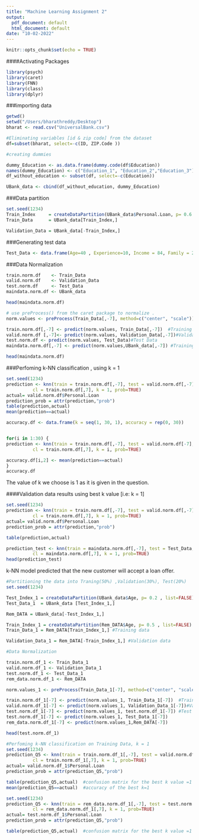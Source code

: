 ```yaml
---
title: "Machine Learning Assignment 2"
output:
  pdf_document: default
  html_document: default
date: "10-02-2022"
---
```


```r
knitr::opts_chunk$set(echo = TRUE)
```


####Activating Packages
```r

library(psych) 
library(caret)  
library(FNN)    
library(class)
library(dplyr)
```

###importing data
```r
getwd()
setwd("/Users/bharathreddy/Desktop")
bharat <- read.csv("UniversalBank.csv")
```

```r
#Eliminating variables [id & zip code] from the dataset
df=subset(bharat, select=-c(ID, ZIP.Code ))
```

```r
#creating dummies

dummy_Education <- as.data.frame(dummy.code(df$Education))
names(dummy_Education) <- c("Education_1", "Education_2","Education_3") 
df_without_education <- subset(df, select=-c(Education))                

UBank_data <- cbind(df_without_education, dummy_Education)             
```

###Data partition 
```r
set.seed(1234)
Train_Index     = createDataPartition(UBank_data$Personal.Loan, p= 0.6 , list=FALSE)
Train_Data      = UBank_data[Train_Index,]

Validation_Data = UBank_data[-Train_Index,] 
```

###Generating test data
```r
Test_Data <- data.frame(Age=40 , Experience=10, Income = 84, Family = 2, CCAvg = 2, Education_1 = 0, Education_2 = 1, Education_3 = 0, Mortgage = 0, Securities.Account = 0, CD.Account = 0, Online = 1,  CreditCard = 1, stringsAsFactors = FALSE)
```

###Data Normalization
```r
train.norm.df    <- Train_Data
valid.norm.df    <- Validation_Data
test.norm.df     <- Test_Data
maindata.norm.df <- UBank_data

head(maindata.norm.df)

# use preProcess() from the caret package to normalize .
norm.values <- preProcess(Train_Data[,-7], method=c("center", "scale"))

train.norm.df[,-7] <- predict(norm.values, Train_Data[,-7])  #Training Data
valid.norm.df [,-7]<- predict(norm.values, Validation_Data[,-7])#Validation Data
test.norm.df <- predict(norm.values, Test_Data)#Test Data
maindata.norm.df[,-7] <- predict(norm.values,UBank_data[,-7]) #Training + Validation data

head(maindata.norm.df)
```

###Perfoming k-NN classification , using k = 1
```r
set.seed(1234)
prediction <- knn(train = train.norm.df[,-7], test = valid.norm.df[,-7], 
          cl = train.norm.df[,7], k = 1, prob=TRUE) 
actual= valid.norm.df$Personal.Loan
prediction_prob = attr(prediction,"prob")
table(prediction,actual)  
mean(prediction==actual)  
```

```r
accuracy.df <- data.frame(k = seq(1, 30, 1), accuracy = rep(0, 30))


for(i in 1:30) {
prediction <- knn(train = train.norm.df[,-7], test = valid.norm.df[-7], 
          cl = train.norm.df[,7], k = i, prob=TRUE) 

accuracy.df[i,2] <- mean(prediction==actual)
}
accuracy.df  

```
The value of k we choose is 1 as it is given in the question.

####Validation data results using best k value [i.e: k = 1]
```r
set.seed(1234)
prediction <- knn(train = train.norm.df[,-7], test = valid.norm.df[,-7], 
          cl = train.norm.df[,7], k = 1, prob=TRUE) 
actual= valid.norm.df$Personal.Loan
prediction_prob = attr(prediction,"prob")

table(prediction,actual)  

```


```r
prediction_test <- knn(train = maindata.norm.df[,-7], test = Test_Data, 
          cl = maindata.norm.df[,7], k = 1, prob=TRUE) 
head(prediction_test)
```
k-NN model predicted that the new customer will accept a loan offer.
 

```r
#Partitioning the data into Traning(50%) ,Validation(30%), Test(20%)
set.seed(1234)

Test_Index_1 = createDataPartition(UBank_data$Age, p= 0.2 , list=FALSE) 
Test_Data_1  = UBank_data [Test_Index_1,]

Rem_DATA = UBank_data[-Test_Index_1,]

Train_Index_1 = createDataPartition(Rem_DATA$Age, p= 0.5 , list=FALSE)
Train_Data_1 = Rem_DATA[Train_Index_1,] #Training data

Validation_Data_1 = Rem_DATA[-Train_Index_1,] #Validation data
```

```r
#Data Normalization

train.norm.df_1 <- Train_Data_1
valid.norm.df_1 <- Validation_Data_1
test.norm.df_1 <- Test_Data_1
rem_data.norm.df_1 <- Rem_DATA

norm.values_1 <- preProcess(Train_Data_1[-7], method=c("center", "scale"))

train.norm.df_1[-7] <- predict(norm.values_1, Train_Data_1[-7])  #Training Data
valid.norm.df_1[-7] <- predict(norm.values_1, Validation_Data_1[-7])#Validation Data
test.norm.df_1[-7] <- predict(norm.values_1, test.norm.df_1[-7]) #Test Data
test.norm.df_1[-7] <- predict(norm.values_1, Test_Data_1[-7])
rem_data.norm.df_1[-7] <- predict(norm.values_1,Rem_DATA[-7]) 

head(test.norm.df_1)
```

```r
#Perfoming k-NN classification on Training Data, k = 1
set.seed(1234)
prediction_Q5 <- knn(train = train.norm.df_1[,-7], test = valid.norm.df_1[,-7], 
          cl = train.norm.df_1[,7], k = 1, prob=TRUE) 
actual= valid.norm.df_1$Personal.Loan
prediction_prob = attr(prediction_Q5,"prob")

table(prediction_Q5,actual)  #confusion matrix for the best k value =1
mean(prediction_Q5==actual)  #accuracy of the best k=1
```

```r
set.seed(1234)
prediction_Q5 <- knn(train = rem_data.norm.df_1[,-7], test = test.norm.df_1[,-7], 
          cl = rem_data.norm.df_1[,7], k = 1, prob=TRUE) 
actual= test.norm.df_1$Personal.Loan
prediction_prob = attr(prediction_Q5,"prob")

table(prediction_Q5,actual)  #confusion matrix for the best k value =1
```
